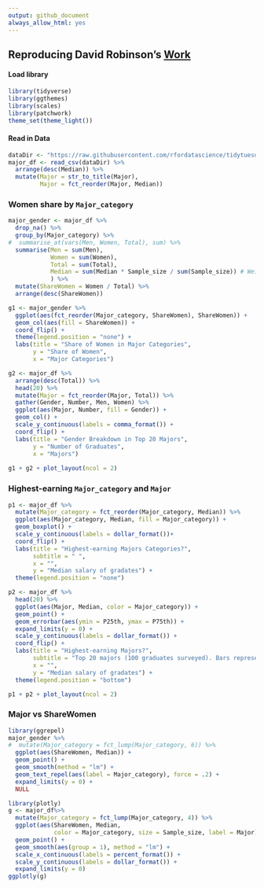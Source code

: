 ```yaml
---
output: github_document
always_allow_html: yes
---
```


## Reproducing David Robinson's [Work](https://github.com/dgrtwo/data-screencasts/blob/master/college-majors.Rmd)  
#### Load library
```r
library(tidyverse)
library(ggthemes)
library(scales)
library(patchwork)
theme_set(theme_light())
```

#### Read in Data
```r
dataDir <- "https://raw.githubusercontent.com/rfordatascience/tidytuesday/master/data/2018-10-16/recent-grads.csv"
major_df <- read_csv(dataDir) %>% 
  arrange(desc(Median)) %>% 
  mutate(Major = str_to_title(Major),
         Major = fct_reorder(Major, Median))
```

### Women share by `Major_category`
```r
major_gender <- major_df %>% 
  drop_na() %>% 
  group_by(Major_category) %>% 
#  summarise_at(vars(Men, Women, Total), sum) %>% 
  summarise(Men = sum(Men),
            Women = sum(Women),
            Total = sum(Total),
            Median = sum(Median * Sample_size / sum(Sample_size)) # Weighted
            ) %>% 
  mutate(ShareWomen = Women / Total) %>% 
  arrange(desc(ShareWomen)) 

g1 <- major_gender %>% 
  ggplot(aes(fct_reorder(Major_category, ShareWomen), ShareWomen)) +
  geom_col(aes(fill = ShareWomen)) + 
  coord_flip() +
  theme(legend.position = "none") +
  labs(title = "Share of Women in Major Categories",
       y = "Share of Women",
       x = "Major Categories") 

g2 <- major_df %>%
  arrange(desc(Total)) %>%
  head(20) %>%
  mutate(Major = fct_reorder(Major, Total)) %>%
  gather(Gender, Number, Men, Women) %>%
  ggplot(aes(Major, Number, fill = Gender)) +
  geom_col() + 
  scale_y_continuous(labels = comma_format()) +
  coord_flip() +
  labs(title = "Gender Breakdown in Top 20 Majors",
       y = "Number of Graduates",
       x = "Majors") 
    
g1 + g2 + plot_layout(ncol = 2)
```

### Highest-earning `Major_category` and `Major`
```r
p1 <- major_df %>% 
  mutate(Major_category = fct_reorder(Major_category, Median)) %>% 
  ggplot(aes(Major_category, Median, fill = Major_category)) +
  geom_boxplot() +
  scale_y_continuous(labels = dollar_format())+
  coord_flip() +
  labs(title = "Highest-earning Majors Categories?",
       subtitle = " ",
       x = "",
       y = "Median salary of gradates") +
  theme(legend.position = "none")

p2 <- major_df %>% 
  head(20) %>% 
  ggplot(aes(Major, Median, color = Major_category)) +
  geom_point() +
  geom_errorbar(aes(ymin = P25th, ymax = P75th)) +
  expand_limits(y = 0) +
  scale_y_continuous(labels = dollar_format()) +
  coord_flip() +
  labs(title = "Highest-earning Majors?",
       subtitle = "Top 20 majors (100 graduates surveyed). Bars represent the 25th to 75th percentile.",
       x = "",
       y = "Median salary of gradates") +
  theme(legend.position = "bottom")

p1 + p2 + plot_layout(ncol = 2)
```

### Major vs ShareWomen
```r
library(ggrepel)
major_gender %>%
#  mutate(Major_category = fct_lump(Major_category, 6)) %>%
  ggplot(aes(ShareWomen, Median)) +
  geom_point() +
  geom_smooth(method = "lm") +
  geom_text_repel(aes(label = Major_category), force = .2) +
  expand_limits(y = 0) +
  NULL
```


```r
library(plotly)
g <- major_df%>%
  mutate(Major_category = fct_lump(Major_category, 4)) %>%
  ggplot(aes(ShareWomen, Median, 
             color = Major_category, size = Sample_size, label = Major)) +
  geom_point() +
  geom_smooth(aes(group = 1), method = "lm") +
  scale_x_continuous(labels = percent_format()) +
  scale_y_continuous(labels = dollar_format()) +
  expand_limits(y = 0)
ggplotly(g)
```

